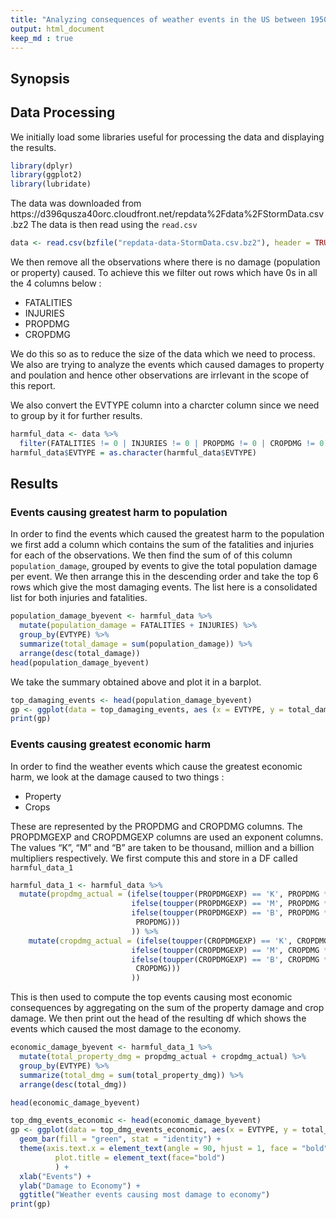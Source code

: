 ```yaml
---
title: "Analyzing consequences of weather events in the US between 1950 and 2011"
output: html_document
keep_md : true
---
```


## Synopsis


## Data Processing
We initially load some libraries useful for processing the data and displaying the results. 
``` r
library(dplyr)
library(ggplot2)
library(lubridate)
```
The data was downloaded from https://d396qusza40orc.cloudfront.net/repdata%2Fdata%2FStormData.csv.bz2
The data is then read using the `read.csv`

``` r
data <- read.csv(bzfile("repdata-data-StormData.csv.bz2"), header = TRUE)
```

We then remove all the observations where there is no damage (population or property) caused. To achieve this we filter out rows which have 0s in all the 4 columns below : 

* FATALITIES
* INJURIES
* PROPDMG
* CROPDMG

We do this so as to reduce the size of the data which we need to process. We also are trying to analyze the events which caused damages to property and poulation and hence other observations are irrlevant in the scope of this report. 

We also convert the EVTYPE column into a charcter column since we need to group by it for further results. 

``` r
harmful_data <- data %>%
  filter(FATALITIES != 0 | INJURIES != 0 | PROPDMG != 0 | CROPDMG != 0)
harmful_data$EVTYPE = as.character(harmful_data$EVTYPE)
```

## Results

### Events causing greatest harm to population

In order to find the events which caused the greatest harm to the population we first add a column which contains the sum of the fatalities and injuries for each of the observations. We then find the sum of of this column `population_damage`, grouped by events to give the total population damage per event. We then arrange this in the descending order and take the top 6 rows which give the most damaging events. The list here is a consolidated list for both injuries and fatalities. 

```r
population_damage_byevent <- harmful_data %>%
  mutate(population_damage = FATALITIES + INJURIES) %>%
  group_by(EVTYPE) %>%
  summarize(total_damage = sum(population_damage)) %>%
  arrange(desc(total_damage))
head(population_damage_byevent)
```

We take the summary obtained above and plot it in a barplot. 

``` r
top_damaging_events <- head(population_damage_byevent)
gp <- ggplot(data = top_damaging_events, aes (x = EVTYPE, y = total_damage)) + geom_bar(fill = "blue", stat = "identity") + xlab("Event") + ylab("Total Population damage") + ggtitle("Top Damaging Events by population")
print(gp)
```

### Events causing greatest economic harm
In order to find the weather events which cause the greatest economic harm, we look at the damage caused to two things : 

* Property
* Crops

These are represented by the PROPDMG and CROPDMG columns. The PROPDMGEXP and CROPDMGEXP columns are used an exponent columns. The values "K", "M" and "B" are taken to be thousand, million and a billion multipliers respectively. We first compute this and store in a DF called `harmful_data_1`

``` r
harmful_data_1 <- harmful_data %>%
  mutate(propdmg_actual = (ifelse(toupper(PROPDMGEXP) == 'K', PROPDMG * 10^3, 
                           ifelse(toupper(PROPDMGEXP) == 'M', PROPDMG * 10^6,
                           ifelse(toupper(PROPDMGEXP) == 'B', PROPDMG * 10^9,
                            PROPDMG)))
                           )) %>%
    mutate(cropdmg_actual = (ifelse(toupper(CROPDMGEXP) == 'K', CROPDMG * 10^3, 
                           ifelse(toupper(CROPDMGEXP) == 'M', CROPDMG * 10^6,
                           ifelse(toupper(CROPDMGEXP) == 'B', CROPDMG * 10^9,
                            CROPDMG)))
                           ))

```

This is then used to compute the top events causing most economic consequences by aggregating on the sum of the property damage and crop damage. We then print out the head of the resulting df which shows the events which caused the most damage to the economy. 


``` r
economic_damage_byevent <- harmful_data_1 %>%
  mutate(total_property_dmg = propdmg_actual + cropdmg_actual) %>%
  group_by(EVTYPE) %>%
  summarize(total_dmg = sum(total_property_dmg)) %>%
  arrange(desc(total_dmg))

head(economic_damage_byevent)
```


```r
top_dmg_events_economic <- head(economic_damage_byevent)
gp <- ggplot(data = top_dmg_events_economic, aes(x = EVTYPE, y = total_dmg)) +
  geom_bar(fill = "green", stat = "identity") +
  theme(axis.text.x = element_text(angle = 90, hjust = 1, face = "bold"),
          plot.title = element_text(face="bold")
          ) +
  xlab("Events") +
  ylab("Damage to Economy") +
  ggtitle("Weather events causing most damage to economy")
print(gp)
```
